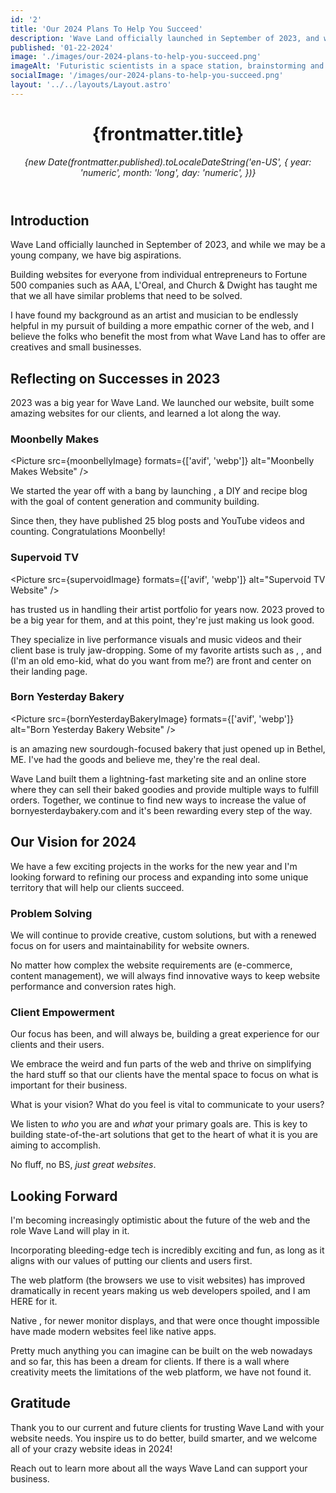 ```yaml
---
id: '2'
title: 'Our 2024 Plans To Help You Succeed'
description: 'Wave Land officially launched in September of 2023, and while we may be a young company, we have big aspirations.'
published: '01-22-2024'
image: './images/our-2024-plans-to-help-you-succeed.png'
imageAlt: 'Futuristic scientists in a space station, brainstorming and planning their projects for the new year.'
socialImage: '/images/our-2024-plans-to-help-you-succeed.png'
layout: '../../layouts/Layout.astro'
---
```



<header>
  <div class="header-info">
    <h1>{frontmatter.title}</h1>
    <p>
      <em>
        {new Date(frontmatter.published).toLocaleDateString('en-US', {
          year: 'numeric',
          month: 'long',
          day: 'numeric',
        })}
      </em>
    </p>
    <Picture
      src={headerImage}
      formats={['avif', 'webp']}
      alt={frontmatter.imageAlt}
      loading="eager"
    />
  </div>
</header>

## Introduction

Wave Land officially launched in September of 2023, and while we may be a young company, we have big aspirations.

Building websites for everyone from individual entrepreneurs to Fortune 500 companies such as AAA, L'Oreal, and Church & Dwight has taught me that we all have similar problems that need to be solved.

I have found my background as an artist and musician to be endlessly helpful in my pursuit of building a more empathic corner of the web, and I believe the folks who benefit the most from what Wave Land has to offer are creatives and small businesses.

## Reflecting on Successes in 2023

2023 was a big year for Wave Land. We launched our website, built some amazing websites for our clients, and learned a lot along the way.

### Moonbelly Makes

<Picture src={moonbellyImage} formats={['avif', 'webp']} alt="Moonbelly Makes Website" />

We started the year off with a bang by launching <Link href="https://moonbellymakes.com" text="Moonbelly Makes" newWindow={true} />, a DIY and recipe blog with the goal of content generation and community building.

Since then, they have published 25 blog posts and YouTube videos and counting. Congratulations Moonbelly!

### Supervoid TV

<Picture src={supervoidImage} formats={['avif', 'webp']} alt="Supervoid TV Website" />

<Link href="https://supervoid.tv" text="Supervoid" newWindow={true} /> has trusted us in handling their
artist portfolio for years now. 2023 proved to be a big year for them, and at this point, they're just
making us look good.

They specialize in live performance visuals and music videos and their client base is truly jaw-dropping. Some of my favorite artists such as <Link href="https://www.ratm.com/" text="Rage Against the Machine" newWindow={true} />, <Link href="https://underoath777.com/" text="Underoath" newWindow={true} />, and <Link href="https://takingbacksunday.com/" text="Taking Back Sunday" newWindow={true} /> (I'm an old emo-kid, what do you want from me?) are front and center on their landing page.

### Born Yesterday Bakery

<Picture
  src={bornYesterdayBakeryImage}
  formats={['avif', 'webp']}
  alt="Born Yesterday Bakery Website"
/>

<Link href="https://bornyesterdaybakery.com" text="Born Yesterday Bakery" newWindow={true} /> is an amazing
new sourdough-focused bakery that just opened up in Bethel, ME. I've had the goods and believe me, they're
the real deal.

Wave Land built them a lightning-fast marketing site and an online store where they can sell their baked goodies and provide multiple ways to fulfill orders. Together, we continue to find new ways to increase the value of bornyesterdaybakery.com and it's been rewarding every step of the way.

## Our Vision for 2024

We have a few exciting projects in the works for the new year and I'm looking forward to refining our process and expanding into some unique territory that will help our clients succeed.

### Problem Solving

We will continue to provide creative, custom solutions, but with a renewed focus on <Link href="https://wavelandweb.com/blog/empathy-first-web-design-and-development/" text="empathy" /> for users and maintainability for website owners.

No matter how complex the website requirements are (e-commerce, content management), we will always find innovative ways to keep website performance and conversion rates high.

### Client Empowerment

Our focus has been, and will always be, building a great experience for our clients and their users.

We embrace the weird and fun parts of the web and thrive on simplifying the hard stuff so that our clients have the mental space to focus on what is important for their business.

What is your vision? What do you feel is vital to communicate to your users?

We listen to _who_ you are and _what_ your primary goals are. This is key to building state-of-the-art solutions that get to the heart of what it is you are aiming to accomplish.

No fluff, no BS, _just great websites_.

## Looking Forward

I'm becoming increasingly optimistic about the future of the web and the role Wave Land will play in it.

Incorporating bleeding-edge tech is incredibly exciting and fun, as long as it aligns with our values of putting our clients and users first.

The web platform (the browsers we use to visit websites) has improved dramatically in recent years making us web developers spoiled, and I am HERE for it.

Native <Link href="https://scroll-driven-animations.style/" text="CSS animations" newWindow={true} />, <Link href="https://developer.chrome.com/docs/css-ui/high-definition-css-color-guide" text="better colors" newWindow={true} /> for newer monitor displays, and <Link href="https://www.cloudflare.com/learning/performance/what-is-http3/" text="network speeds" newWindow={true} /> that were once thought impossible have
made modern websites feel like native apps.

Pretty much anything you can imagine can be built on the web nowadays and so far, this has been a dream for clients. If there is a wall where creativity meets the limitations of the web platform, we have not found it.

## Gratitude

Thank you to our current and future clients for trusting Wave Land with your website needs. You inspire us to do better, build smarter, and we welcome all of your crazy website ideas in 2024!

Reach out <Link href="/contact" text="here" /> to learn more about all the ways Wave Land can support your business.
